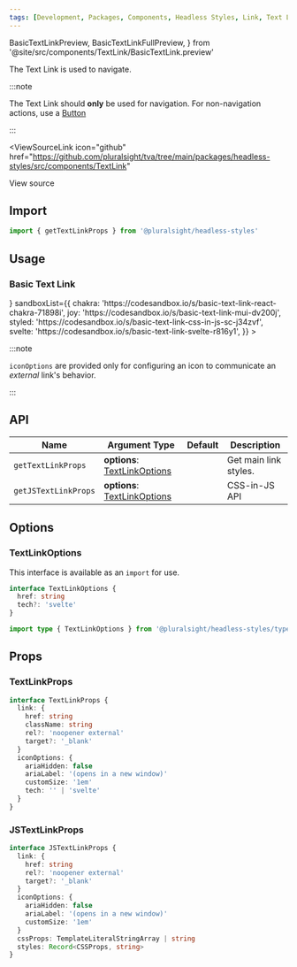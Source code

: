 ```yaml
---
tags: [Development, Packages, Components, Headless Styles, Link, Text Link]
---
```


<!-- TODO: As of 2.0.0-beta.17 live-codeblock do not support imports. -->
<!-- Keep an eye out so we can kill the components we are importing in. -->
<!-- https://docusaurus.io/docs/markdown-features/code-blocks#imports -->

  BasicTextLinkPreview,
  BasicTextLinkFullPreview,
} from '@site/src/components/TextLink/BasicTextLink.preview'

<ReleaseNote />

The Text Link is used to navigate.

:::note

The Text Link should **only** be used for navigation.
For non-navigation actions, use a [Button](./Button.mdx)

:::

<ViewSourceLink
  icon="github"
  href="https://github.com/pluralsight/tva/tree/main/packages/headless-styles/src/components/TextLink"
>
  View source
</ViewSourceLink>

## Import

```javascript
import { getTextLinkProps } from '@pluralsight/headless-styles'
```

## Usage

### Basic Text Link

<BasicTextLink />
<LiveExampleTabs
  fullCode={<BasicTextLinkFullPreview />}
  sandboxList={{
    chakra: 'https://codesandbox.io/s/basic-text-link-react-chakra-71898i',
    joy: 'https://codesandbox.io/s/basic-text-link-mui-dv200j',
    styled: 'https://codesandbox.io/s/basic-text-link-css-in-js-sc-j34zvf',
    svelte: 'https://codesandbox.io/s/basic-text-link-svelte-r816y1',
  }}
>
  <BasicTextLinkPreview />
</LiveExampleTabs>

:::note

`iconOptions` are provided only for configuring an icon to communicate an _external_ link's behavior.

:::

## API

| Name                 | Argument Type                                    | Default | Description           |
| -------------------- | ------------------------------------------------ | ------- | --------------------- |
| `getTextLinkProps`   | **options**: [TextLinkOptions](#textlinkoptions) |         | Get main link styles. |
| `getJSTextLinkProps` | **options**: [TextLinkOptions](#textlinkoptions) |         | CSS-in-JS API         |

## Options

### TextLinkOptions

This interface is available as an `import` for use.

```typescript
interface TextLinkOptions {
  href: string
  tech?: 'svelte'
}
```

```typescript title="Import example"
import type { TextLinkOptions } from '@pluralsight/headless-styles/types'
```

## Props

### TextLinkProps

```typescript
interface TextLinkProps {
  link: {
    href: string
    className: string
    rel?: 'noopener external'
    target?: '_blank'
  }
  iconOptions: {
    ariaHidden: false
    ariaLabel: '(opens in a new window)'
    customSize: '1em'
    tech: '' | 'svelte'
  }
}
```

### JSTextLinkProps

```typescript
interface JSTextLinkProps {
  link: {
    href: string
    rel?: 'noopener external'
    target?: '_blank'
  }
  iconOptions: {
    ariaHidden: false
    ariaLabel: '(opens in a new window)'
    customSize: '1em'
  }
  cssProps: TemplateLiteralStringArray | string
  styles: Record<CSSProps, string>
}
```
